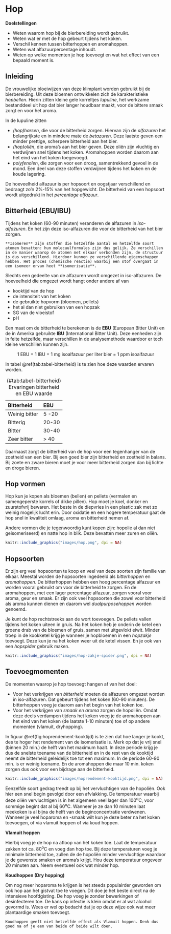 <!-- # (PART) Deel 3 {-} -->
# Hop {#hop}

**Doelstellingen**

-  Weten waarom hop bij de bierbereiding wordt gebruikt.
-  Weten wat er met de hop gebeurt tijdens het koken.
-  Verschil kennen tussen bitterhoppen en aromahoppen.
-  Weten wat alfazuurpercentage inhoudt.
-  Weten op welke momenten je hop toevoegt en wat het effect van een bepaald moment is.

## Inleiding

De vrouwelijke bloeiwijzen van deze klimplant worden gebruikt bij de bierbereiding. Uit deze bloemen ontwikkelen zich de karakteristieke *hopbellen*. Hierin zitten kleine gele korreltjes *lupuline*, het werkzame bestanddeel uit hop dat bier langer houdbaar maakt, voor de bittere smaak zorgt en voor het aroma.

In de lupuline zitten

-  *(hop)harsen*, die voor de bitterheid zorgen. Hiervan zijn de *alfazuren* het belangrijkste en in mindere mate de *betazuren*. Deze laatste geven een minder prettige, scherpere bitterheid aan het bier.
-  *(hop)oliën*, die aroma's aan het bier geven. Deze oliën zijn vluchtig en verdwijnen snel tijdens het koken. Aromahoppen worden daarom aan het eind van het koken toegevoegd.
-  *polyfenolen*, die zorgen voor een droog, samentrekkend gevoel in de mond. Een deel van deze stoffen verdwijnen tijdens het koken en de koude lagering.

De hoeveelheid alfazuur is per hopsoort en oogstjaar verschillend en bedraagt zo'n 2%-15% van het hopgewicht. De bitterheid van een hopsoort wordt uitgedrukt in het *percentage alfazuur*.

## Bitterheid (EBU/IBU)

Tijdens het koken (60-90 minuten) veranderen de alfazuren in *iso-alfazuren*. En het zijn deze iso-alfazuren die voor de bitterheid van het bier zorgen.

```block2
**Isomeren** zijn stoffen die hetzelfde aantal en hetzelfde soort atomen bevatten: hun molecuulformules zijn dus gelijk. Ze verschillen in de manier waarop de atomen met elkaar verbonden zijn, de structuur is dus verschillend. Hierdoor kunnen ze verschillende eigenschappen hebben. Het proces (chemische reactie) waarbij een stof overgaat in een isomeer ervan heet **isomerisatie**.

```

Slechts een gedeelte van de alfazuren wordt omgezet in iso-alfazuren. De hoeveelheid die omgezet wordt hangt onder andere af van

-  kooktijd van de hop
-  de intensiteit van het koken
-  de gebruikte hopvorm (bloemen, pellets)
-  het al dan niet gebruiken van een hopzak
-  SG van de vloeistof
-  pH

Een maat om de bitterheid te berekenen is de **EBU** (European Bitter Unit) en de in Amerika gebruikte **IBU** (International Bitter Unit). Deze eenheden zijn in feite hetzelfde, maar verschillen in de analysemethode waardoor er toch kleine verschillen kunnen zijn.

$$\text{1 EBU = 1 IBU = 1 mg isoalfazuur per liter bier = 1 ppm isoalfazuur}$$

In tabel \@ref(tab:tabel-bitterheid) is te zien hoe deze waarden ervaren worden.

Table: (\#tab:tabel-bitterheid) Ervaringen bitterheid en EBU waarde

|Bitterheid    |EBU    |
|:-------------|:------|
|Weinig bitter | 5 -20 |
|Bitterig      | 20-30 |
|Bitter        | 30-40 |
|Zeer bitter   | > 40  |

Daarnaast zorgt de bitterheid van de hop voor een tegenhanger van de zoetheid van een bier. Bij een goed bier zijn bitterheid en zoetheid in balans. Bij zoete en zware bieren moet je voor meer bitterheid zorgen dan bij lichte en droge bieren.\newpage

## Hop vormen

Hop kun je kopen als bloemen (bellen) en pellets (vermalen en samengeperste korrels of dikke pillen). Hop moet je koel, donker en zuurstofvrij bewaren. Het beste in de diepvries in een plastic zak met zo weinig mogelijk lucht erin. Door oxidatie en een hogere temperatuur gaat de hop snel in kwaliteit omlaag, aroma en bitterheid nemen af.

Andere vormen die je tegenwoordig kunt kopen zijn: hopolie al dan niet geisomeriseerd) en natte hop in blik. Deze bevatten meer zuren en oliën.

```r
knitr::include_graphics("images/hop.png", dpi = NA)
```

## Hopsoorten

Er zijn erg veel hopsoorten te koop en veel van deze soorten zijn familie van elkaar. Meestal worden de hopsoorten ingedeeld als *bitterhoppen* en *aromahoppen*. De bitterhoppen hebben een hoog percentage alfazuur en worden vooral gebruikt om voor de bitterheid te zorgen. En de aromahoppen, met een lager percentage alfazuur, zorgen vooral voor aroma, geur en smaak. Er zijn ook veel hopsoorten die zowel voor bitterheid als aroma kunnen dienen en daarom wel *dualpurposehoppen* worden genoemd.

Je kunt de hop rechtstreeks aan de wort toevoegen. De pellets vallen tijdens het koken uiteen in gruis. Na het koken heb je onderin de ketel een groene drab van de bloemen of gruis, samen met uitgevlokt eiwit. Minder troep in de kookketel krijg je wanneer je hopbloemen in een *hopzakje* toevoegt. Deze kun je na het koken weer uit de ketel vissen. En je ook van een *hopspider* gebruik maken.

```r
knitr::include_graphics("images/hop-zakje-spider.png", dpi = NA)
```

## Toevoegmomenten

De momenten waarop je hop toevoegt hangen af van het doel:

-  Voor het verkrijgen van *bitterheid* moeten de alfazuren omgezet worden in iso-alfazuren. Dat gebeurt tijdens het koken (60-90 minuten). De bitterhoppen voeg je daarom aan het begin van het koken toe.
-  Voor het verkrijgen van *smaak en aroma* zorgen de hopoliën. Omdat deze deels verdampen tijdens het koken voeg je de aromahoppen aan het eind van het koken (de laatste 1-10 minuten) toe of op andere momenten (vlamuit, dryhopping).

In figuur \@ref(fig:hoprendement-kooktijd) is te zien dat hoe langer je kookt, des te hoger het rendement van de isomerisatie is. Merk op dat je vrij snel (binnen 20 min.) de helft van het maximum haalt. In deze periode krijg je dus de snelste toename van de bitterheid en in de rest van de kooktijd neemt de bitterheid geleidelijk toe tot een maximum. In de periode 60-90 min. is er weinig toename. En de aromahoppen die maar 10 min. koken zorgen dus ook voor een bijdrage aan de bitterheid.

```r
knitr::include_graphics("images/hoprendement-kooktijd.png", dpi = NA)
```

Eenzelfde soort gedrag treedt op bij het vervluchtigen van de hopoliën. Ook hier een snel begin gevolgd door een afvlakking. De temperatuur waarbij deze oliën vervluchtigen is in het algemeen veel lager dan 100^o^C, voor sommige begint dat al bij 60^o^C. Wanneer je ze dan 10 minuten laat meekoken is al bijna de helft van de beginconcentratie verdwenen. Wanneer je veel hoparoma en -smaak wilt kun je deze beter na het koken toevoegen, of via vlamuit hoppen of via koud hoppen.

**Vlamuit hoppen**

Hierbij voeg je de hop na afloop van het koken toe. Laat de temperatuur zakken tot ca. 80^o^C en voeg dan hop toe. Bij deze temperaturen voeg je minimale bitterheid toe, zullen de de hopoliën minder vervluchtige waardoor je de gewenste smaken en aroma's krijgt. Hou deze temperatuur ongeveer 20 minuten aan. Neem eventueel ook wat minder hop.\pagebreak

**Koudhoppen (Dry hopping)**

Om nog meer hoparoma te krijgen is het steeds populairder geworden om ook hop aan het gistvat toe te voegen. Dit doe je het beste direct na de intensieve hoofdgisting. De hop voeg je zonder bewerkingen of desinfecteren toe. De kans op infectie is klein omdat er al wat alcohol gevormd is. Wees er wel op bedacht dat je op deze wijze ook wat meer plantaardige smaken toevoegt.

```block2
Koudhoppen geeft niet hetzelfde effect als Vlamuit hoppen. Denk dus goed na of je een van beide of beide wilt doen.

```

